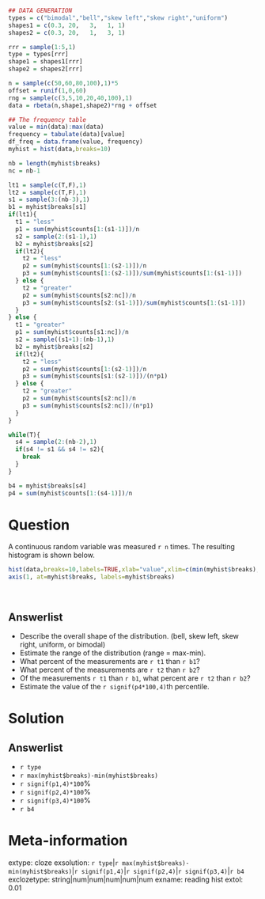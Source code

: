 ```r
## DATA GENERATION
types = c("bimodal","bell","skew left","skew right","uniform")
shapes1 = c(0.3, 20,   3,   1, 1)
shapes2 = c(0.3, 20,   1,   3, 1)

rrr = sample(1:5,1)
type = types[rrr]
shape1 = shapes1[rrr]
shape2 = shapes2[rrr]

n = sample(c(50,60,80,100),1)*5
offset = runif(1,0,60)
rng = sample(c(3,5,10,20,40,100),1)
data = rbeta(n,shape1,shape2)*rng + offset

## The frequency table
value = min(data):max(data)
frequency = tabulate(data)[value]
df_freq = data.frame(value, frequency)
myhist = hist(data,breaks=10)

nb = length(myhist$breaks)
nc = nb-1

lt1 = sample(c(T,F),1)
lt2 = sample(c(T,F),1)
s1 = sample(3:(nb-3),1)
b1 = myhist$breaks[s1]
if(lt1){
  t1 = "less"
  p1 = sum(myhist$counts[1:(s1-1)])/n
  s2 = sample(2:(s1-1),1)
  b2 = myhist$breaks[s2]
  if(lt2){
    t2 = "less"
    p2 = sum(myhist$counts[1:(s2-1)])/n
    p3 = sum(myhist$counts[1:(s2-1)])/sum(myhist$counts[1:(s1-1)])
  } else {
    t2 = "greater"
    p2 = sum(myhist$counts[s2:nc])/n
    p3 = sum(myhist$counts[s2:(s1-1)])/sum(myhist$counts[1:(s1-1)])
  }
} else {
  t1 = "greater"
  p1 = sum(myhist$counts[s1:nc])/n
  s2 = sample((s1+1):(nb-1),1)
  b2 = myhist$breaks[s2]
  if(lt2){
    t2 = "less"
    p2 = sum(myhist$counts[1:(s2-1)])/n
    p3 = sum(myhist$counts[s1:(s2-1)])/(n*p1)
  } else {
    t2 = "greater"
    p2 = sum(myhist$counts[s2:nc])/n
    p3 = sum(myhist$counts[s2:nc])/(n*p1)
  }
}

while(T){
  s4 = sample(2:(nb-2),1)
  if(s4 != s1 && s4 != s2){
    break
  }
}

b4 = myhist$breaks[s4]
p4 = sum(myhist$counts[1:(s4-1)])/n

```

Question
========

A continuous random variable was measured `r n` times. The resulting histogram is shown below.

```r
hist(data,breaks=10,labels=TRUE,xlab="value",xlim=c(min(myhist$breaks),max(myhist$breaks)),ylim=c(0,max(myhist$counts)*1.1),xaxt="n")
axis(1, at=myhist$breaks, labels=myhist$breaks)
```
\

Answerlist
--------
* Describe the overall shape of the distribution. (bell, skew left, skew right, uniform, or bimodal)
* Estimate the range of the distribution (range = max-min).
* What percent of the measurements are `r t1` than `r b1`?
* What percent of the measurements are `r t2` than `r b2`?
* Of the measurements `r t1` than `r b1`, what percent are `r t2` than `r b2`?
* Estimate the value of the `r signif(p4*100,4)`th percentile.

Solution
========

Answerlist
--------
* `r type`
* `r max(myhist$breaks)-min(myhist$breaks)`
* `r signif(p1,4)*100`%
* `r signif(p2,4)*100`%
* `r signif(p3,4)*100`%
* `r b4`



Meta-information
============
extype: cloze
exsolution: `r type`|`r max(myhist$breaks)-min(myhist$breaks)`|`r signif(p1,4)`|`r signif(p2,4)`|`r signif(p3,4)`|`r b4`
exclozetype: string|num|num|num|num|num
exname: reading hist
extol: 0.01

